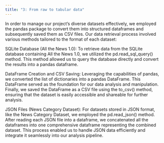 ```yaml
---
title: "3: From raw to tabular data"
---
```


In order to manage our project's diverse datasets effectively, we employed the pandas package to convert them into structured dataframes and subsequently saved them as CSV files. Our data retrieval process involved various methods tailored to the format of each dataset:

SQLite Database (All the News 1.0):
To retrieve data from the SQLite database containing All the News 1.0, we utilized the pd.read_sql_query() method. This method allowed us to query the database directly and convert the results into a pandas dataframe.

DataFrame Creation and CSV Saving:
Leveraging the capabilities of pandas, we converted the list of dictionaries into a pandas DataFrame. This DataFrame served as the foundation for our data analysis and manipulation.
Finally, we saved the DataFrame as a CSV file using the to_csv() method, ensuring that the dataset is easily accessible and shareable for further analysis.

JSON Files (News Category Dataset):
For datasets stored in JSON format, like the News Category Dataset, we employed the pd.read_json() method. After reading each JSON file into a dataframe, we concatenated all the dataframes into one comprehensive dataframe representing the combined dataset.
This process enabled us to handle JSON data efficiently and integrate it seamlessly into our analysis pipeline.




